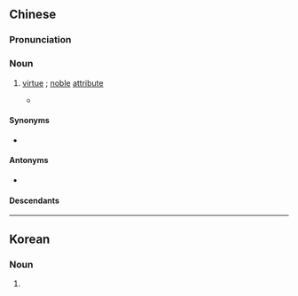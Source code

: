 {{also|美徳}}
==Chinese==
{{zh-forms}}

===Pronunciation===
{{zh-pron
|m=měidé
|c=mei5 dak1
|h=pfs=mî-tet
|mn=qz:bí-tiak/tw,xm,zz:bí-tek
|mc=y
|oc=y
|cat=n
}}

===Noun===
{{zh-noun}}

# [[virtue]] {{gl|behaviour of a high moral standard}}; [[noble]] [[attribute]]
#: {{zh-x|孝順 是 中華民族 的 傳統 美德。|Filial piety is a traditional '''virtue''' of the Chinese people.}}
#* {{zh-x|美德 之 光 能 盈-滿 每 個 靈魂。|'''Virtue''' is an inner light that can prevail in every soul.|ref='''2004''', {{lang|zh|八尾半}} (“Eight-and-a-Half-Tails”), in {{lang|zh|《神河群英录》}} (''Chronicles of the Champions of Kamigawa''), {{w|Wizards of the Coast}}}}

====Synonyms====
* {{q|literary}} {{zh-l|俊德}}

====Antonyms====
* {{q|rare}} {{zh-l|惡德}}

====Descendants====
{{CJKV||s=美%徳|び%とく|미덕}}

{{zh-cat|Advanced}}

----

==Korean==
{{ko-hanjatab|美|德}}

===Noun===
{{ko-noun|rv=mideok|hangeul=미덕}}

# {{hanja form of|미덕|virtue}}